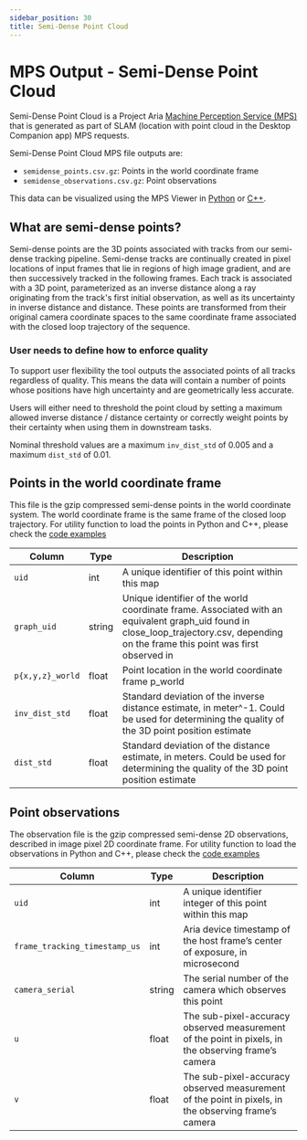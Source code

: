 ```yaml
---
sidebar_position: 30
title: Semi-Dense Point Cloud
---
```


# MPS Output - Semi-Dense Point Cloud

Semi-Dense Point Cloud is a Project Aria [Machine Perception Service (MPS)](/docs/ARK/mps) that is generated as part of SLAM (location with point cloud in the Desktop Companion app) MPS requests.

Semi-Dense Point Cloud MPS file outputs are:
* `semidense_points.csv.gz`: Points in the world coordinate frame
* `semidense_observations.csv.gz`: Point observations

This data can be visualized using the MPS Viewer in [Python](/data_utilities/visualization/visualization_python.mdx) or [C++](/data_utilities/visualization/visualization_cpp.mdx).


## What are semi-dense points?

Semi-dense points are the 3D points associated with tracks from our semi-dense tracking pipeline. Semi-dense tracks are continually created in pixel locations of input frames that lie in regions of high image gradient, and are then successively tracked in the following frames. Each track is associated with a 3D point, parameterized as an inverse distance along a ray originating from the track's first initial observation, as well as its uncertainty in inverse distance and distance. These points are transformed from their original camera coordinate spaces to the same coordinate frame associated with the closed loop trajectory of the sequence.

### User needs to define how to enforce quality
To support user flexibility the tool outputs the associated points of all tracks regardless of quality. This means the data will contain a number of points whose positions have high uncertainty and are geometrically less accurate.

Users will either need to threshold the point cloud by setting a maximum allowed inverse distance / distance certainty or correctly weight points by their certainty when using them in downstream tasks.

Nominal threshold values are a maximum `inv_dist_std` of 0.005 and a maximum `dist_std` of 0.01.

## Points in the world coordinate frame

This file is the gzip compressed semi-dense points in the world coordinate system. The world coordinate frame is the same frame of the closed loop trajectory. For utility function to load the points in Python and C++, please check the [code examples](/docs/data_utilities/core_code_snippets/mps#point-clouds)

|Column	|Type	|Description	|
|---	|---	|---	|
|`uid`	|int	|A unique identifier of this point within this map	|
|`graph_uid`	|string	|Unique identifier of the world coordinate frame. Associated with an equivalent graph_uid found in close_loop_trajectory.csv, depending on the frame this point was first observed in	|
|`p{x,y,z}_world`	|float	|Point location in the world coordinate frame p_world	|
|`inv_dist_std`	|float	|Standard deviation of the inverse distance estimate, in meter^-1. Could be used for determining the quality of the 3D point position estimate	|
|`dist_std`	|float	|Standard deviation of the distance estimate, in meters. Could be used for determining the quality of the 3D point position estimate	|

## Point observations

The observation file is the gzip compressed semi-dense 2D observations, described in image pixel 2D coordinate frame. For utility function to load the observations in Python and C++, please check the [code examples](/docs/data_utilities/core_code_snippets/mps#point-clouds)

|Column	|Type	|Description	|
|---	|---	|---	|
|`uid`	|int	|A unique identifier integer of this point within this map	|
|`frame_tracking_timestamp_us`	|int	|Aria device timestamp of the host frame’s center of exposure, in microsecond	|
|`camera_serial`	|string	|The serial number of the camera which observes this point	|
|`u`	|float	|The sub-pixel-accuracy observed measurement of the point in pixels, in the observing frame’s camera	|
|`v`	|float	|The sub-pixel-accuracy observed measurement of the point in pixels, in the observing frame’s camera |
